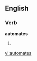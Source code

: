 
==English==

===Verb===
'''automates'''

# {{third-person singular of|[[automate]]}}

[[vi:automates]]